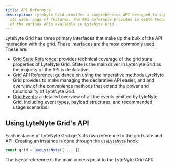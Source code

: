 ```yaml
---
title: API Reference
description: LyteNyte Grid provides a comprehensive API designed to support
  its wide range of features. The API Reference provides in depth technical explanations
  of the various APIs available in LyteNyte Grid.
---
```


LyteNyte Grid has three primary interfaces that make up the bulk of the API interaction with the
grid. These interfaces are the most commonly used. These are:

- [Grid State Reference](/docs/reference/grid-state#gridstate): provides technical coverage of the
  grid state properties of LyteNyte Grid. State is the main driver in LyteNyte Grid as the majority of the
  API is declarative.
- [Grid API Reference](/docs/reference/grid-api#gridapi): guidance on using the imperative methods LyteNyte Grid
  provides to make managing the declarative API easier, and and overview of the convenience methods that extend the
  power and functionality of LyteNyte Grid.
- [Grid Events](/docs/reference/events#gridevents): a detailed overview of all the events emitted by LyteNyte Grid, including event types,
  payload structures, and recommended usage scenarios.

## Using LyteNyte Grid's API

Each instance of LyteNyte Grid get's its own reference to the grid state and API. Creating an
instance is done through the `useLyteNyte` hook:

```ts
const grid = useLyteNyte({ ... })
```

The _ts`grid`_ reference is the main access point to the LyteNyte Grid API:

<AutoTypeTable path="../packages/commercial-lytenyte-pro/src/+types.ts" name="Grid" />
